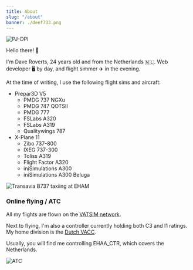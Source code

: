 ```yaml
---
title: About
slug: "/about"
banner: ./deef733.png
---
```


![PJ-DPI](./deef733.png)

Hello there! 👋

I'm Dave Roverts, 24 years old and from the Netherlands 🇳🇱. Web developer 🖥 by day, and flight simmer ✈️ in the evening.

At the time of writing, I use the following flight sims and aircraft:
- Prepar3D V5
    - PMDG 737 NGXu
    - PMDG 747 QOTSII
    - PMDG 777
    - FSLabs A320
    - FSLabs A319
    - Qualitywings 787
- X-Plane 11
    - Zibo 737-800
    - IXEG 737-300
    - Toliss A319
    - Flight Factor A320
    - iniSimulations A300
    - iniSimulations A300 Beluga

![Transavia B737 taxiing at EHAM](./tra737.png)

### Online flying / ATC
All my flights are flown on the [VATSIM network](https://www.vatsim.net/).

Next to flying, I'm also a controller currently holding both C3 and I1 ratings. My home division is the [Dutch VACC](https://www.dutchvacc.nl).

Usually, you will find me controlling EHAA_CTR, which covers the Netherlands.

![ATC](./atc.png)

